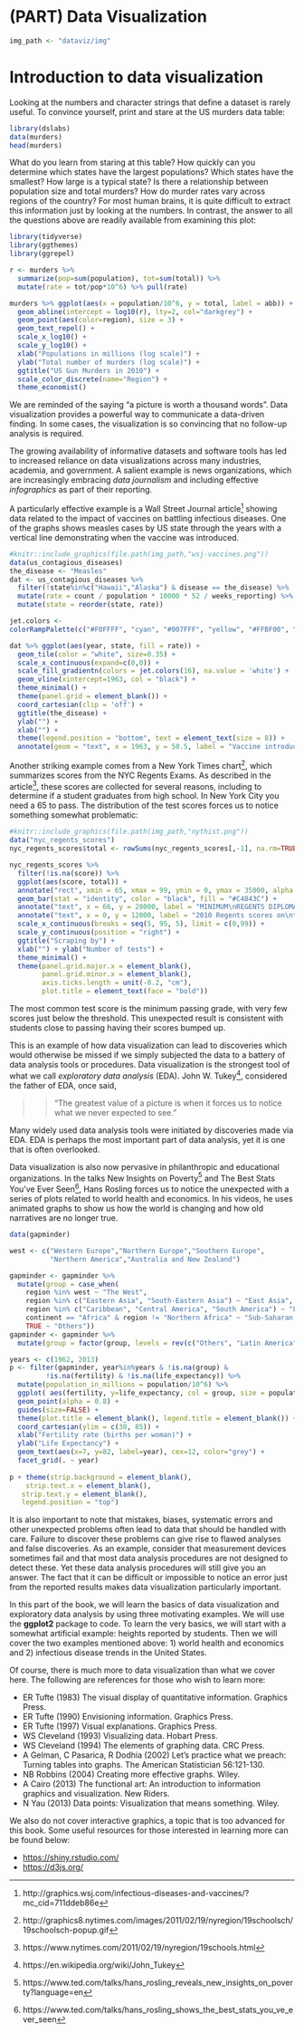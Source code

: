 # (PART) Data Visualization {-}

```r
img_path <- "dataviz/img"
```

# Introduction to data visualization

Looking at the numbers and character strings that define a dataset is rarely useful. To convince yourself, print and stare at the US murders data table:

```r
library(dslabs)
data(murders)
head(murders)
```

What do you learn from staring at this table? How quickly can you determine which states have the largest populations? Which states have the smallest? How large is a typical state? Is there a relationship between population size and total murders? How do murder rates vary across regions of the country?  For most human brains, it is quite difficult to extract this information just by looking at the numbers. In contrast, the answer to all the questions above are readily available from examining this plot: 

```r
library(tidyverse)
library(ggthemes)
library(ggrepel)

r <- murders %>% 
  summarize(pop=sum(population), tot=sum(total)) %>% 
  mutate(rate = tot/pop*10^6) %>% pull(rate)

murders %>% ggplot(aes(x = population/10^6, y = total, label = abb)) +  
  geom_abline(intercept = log10(r), lty=2, col="darkgrey") +
  geom_point(aes(color=region), size = 3) +
  geom_text_repel() + 
  scale_x_log10() +
  scale_y_log10() +
  xlab("Populations in millions (log scale)") + 
  ylab("Total number of murders (log scale)") +
  ggtitle("US Gun Murders in 2010") +
  scale_color_discrete(name="Region") +
  theme_economist()
```



We are reminded of the saying "a picture is worth a thousand words". Data visualization provides a powerful way to communicate a data-driven finding. In some cases, the visualization is so convincing that no follow-up analysis is required. 

The growing availability of informative datasets and software tools has led to increased reliance on data visualizations across many industries, academia, and government. A salient example is news organizations, which are increasingly embracing _data journalism_ and including effective _infographics_ as part of their reporting. 

A particularly effective example is a Wall Street Journal article^[http://graphics.wsj.com/infectious-diseases-and-vaccines/?mc_cid=711ddeb86e] showing data related to the impact of vaccines on battling infectious diseases. One of the graphs shows measles cases by US state through the years with a vertical line demonstrating when the vaccine was introduced.

```r
#knitr::include_graphics(file.path(img_path,"wsj-vaccines.png"))
data(us_contagious_diseases)
the_disease <- "Measles"
dat <- us_contagious_diseases %>%
  filter(!state%in%c("Hawaii","Alaska") & disease == the_disease) %>%
  mutate(rate = count / population * 10000 * 52 / weeks_reporting) %>%
  mutate(state = reorder(state, rate))

jet.colors <-
colorRampPalette(c("#F0FFFF", "cyan", "#007FFF", "yellow", "#FFBF00", "orange", "red", "#7F0000"), bias = 2.25)

dat %>% ggplot(aes(year, state, fill = rate)) +
  geom_tile(color = "white", size=0.35) +
  scale_x_continuous(expand=c(0,0)) +
  scale_fill_gradientn(colors = jet.colors(16), na.value = 'white') +
  geom_vline(xintercept=1963, col = "black") +
  theme_minimal() + 
  theme(panel.grid = element_blank()) +
  coord_cartesian(clip = 'off') +
  ggtitle(the_disease) +
  ylab("") +
  xlab("") +  
  theme(legend.position = "bottom", text = element_text(size = 8)) + 
  annotate(geom = "text", x = 1963, y = 50.5, label = "Vaccine introduced", size = 3, hjust=0)
```

<!--(Source: [Wall Street Journal](http://graphics.wsj.com/infectious-diseases-and-vaccines/))-->

Another striking example comes from a New York Times chart^[http://graphics8.nytimes.com/images/2011/02/19/nyregion/19schoolsch/19schoolsch-popup.gif], which summarizes scores from the NYC Regents Exams. As described in 
the article^[https://www.nytimes.com/2011/02/19/nyregion/19schools.html], these scores are collected for several reasons, including to determine if a student graduates from high school. In New York City you need a 65 to pass. The distribution of the test scores forces us to notice something somewhat problematic:

```r
#knitr::include_graphics(file.path(img_path,"nythist.png"))
data("nyc_regents_scores")
nyc_regents_scores$total <- rowSums(nyc_regents_scores[,-1], na.rm=TRUE)

nyc_regents_scores %>% 
  filter(!is.na(score)) %>%
  ggplot(aes(score, total)) + 
  annotate("rect", xmin = 65, xmax = 99, ymin = 0, ymax = 35000, alpha = .5) +
  geom_bar(stat = "identity", color = "black", fill = "#C4843C") + 
  annotate("text", x = 66, y = 28000, label = "MINIMUM\nREGENTS DIPLOMA\nSCORE IS 65", hjust = 0, size = 3) +
  annotate("text", x = 0, y = 12000, label = "2010 Regents scores on\nthe five most common tests", hjust = 0, size = 3) +
  scale_x_continuous(breaks = seq(5, 95, 5), limit = c(0,99)) + 
  scale_y_continuous(position = "right") +
  ggtitle("Scraping by") + 
  xlab("") + ylab("Number of tests") + 
  theme_minimal() + 
  theme(panel.grid.major.x = element_blank(), 
        panel.grid.minor.x = element_blank(),
        axis.ticks.length = unit(-0.2, "cm"),
        plot.title = element_text(face = "bold"))
```

<!--(Source: [New York Times](http://graphics8.nytimes.com/images/2011/02/19/nyregion/19schoolsch/19schoolsch-popup.gif) via Amanda Cox)-->

The most common test score is the minimum passing grade, with very few scores just below the threshold. This unexpected result is consistent with students close to passing having their scores bumped up.

This is an example of how data visualization can lead to discoveries which would otherwise be missed if we simply subjected the data to a battery of data analysis tools or procedures. Data visualization is the strongest tool of what we call _exploratory data analysis_ (EDA). John W. Tukey^[https://en.wikipedia.org/wiki/John_Tukey], considered the father of EDA, once said,

>> "The greatest value of a picture is when it forces us to notice what we never 
expected to see." 

Many widely used data analysis tools were initiated by discoveries made via EDA. EDA is perhaps the most important part of data analysis, yet it is one that is often overlooked.

Data visualization is also now pervasive in philanthropic and educational organizations. In the talks New Insights on Poverty^[https://www.ted.com/talks/hans_rosling_reveals_new_insights_on_poverty?language=en] and The Best Stats You've Ever Seen^[https://www.ted.com/talks/hans_rosling_shows_the_best_stats_you_ve_ever_seen], Hans Rosling forces us to notice the unexpected with a series of plots related to world health and economics. In his videos, he uses animated graphs to show us how the world is changing and how old narratives are no longer true.


```r
data(gapminder)

west <- c("Western Europe","Northern Europe","Southern Europe",
          "Northern America","Australia and New Zealand")

gapminder <- gapminder %>% 
  mutate(group = case_when(
    region %in% west ~ "The West",
    region %in% c("Eastern Asia", "South-Eastern Asia") ~ "East Asia",
    region %in% c("Caribbean", "Central America", "South America") ~ "Latin America",
    continent == "Africa" & region != "Northern Africa" ~ "Sub-Saharan Africa",
    TRUE ~ "Others"))
gapminder <- gapminder %>% 
  mutate(group = factor(group, levels = rev(c("Others", "Latin America", "East Asia","Sub-Saharan Africa", "The West"))))

years <- c(1962, 2013)
p <- filter(gapminder, year%in%years & !is.na(group) & 
         !is.na(fertility) & !is.na(life_expectancy)) %>%
  mutate(population_in_millions = population/10^6) %>%
  ggplot( aes(fertility, y=life_expectancy, col = group, size = population_in_millions)) +
  geom_point(alpha = 0.8) +
  guides(size=FALSE) +
  theme(plot.title = element_blank(), legend.title = element_blank()) + 
  coord_cartesian(ylim = c(30, 85)) + 
  xlab("Fertility rate (births per woman)") +
  ylab("Life Expectancy") + 
  geom_text(aes(x=7, y=82, label=year), cex=12, color="grey") +
  facet_grid(. ~ year)
    
p + theme(strip.background = element_blank(),
    strip.text.x = element_blank(),
   strip.text.y = element_blank(),
   legend.position = "top")
```

It is also important to note that mistakes, biases, systematic errors and other unexpected problems often lead to data that should be handled with care. Failure to discover these problems can give rise to flawed analyses and false discoveries. As an example, consider that measurement devices sometimes fail and that most data analysis procedures are not designed to detect these. 
Yet these data analysis procedures will still give you an answer. The fact that it can be difficult or impossible to notice an error just from the reported results makes data visualization particularly important.

In this part of the book, we will learn the basics of data visualization and exploratory data analysis by using three motivating examples. We will use the __ggplot2__ package to code. To learn the very basics, we will start with a somewhat artificial example: heights reported by students. Then we will cover the two examples mentioned above: 1) world health and economics and 2) infectious disease trends in the United States.

Of course, there is much more to data visualization than what we cover here. The following are references for those who wish to learn more: 

* ER Tufte (1983) The visual display of quantitative information.
Graphics Press.
* ER Tufte (1990) Envisioning information. Graphics Press.
* ER Tufte (1997) Visual explanations. Graphics Press.
* WS Cleveland (1993) Visualizing data. Hobart Press.
* WS Cleveland (1994) The elements of graphing data. CRC Press.
* A Gelman, C Pasarica, R Dodhia (2002) Let's practice what we preach:
Turning tables into graphs. The American Statistician 56:121-130.
* NB Robbins (2004) Creating more effective graphs. Wiley.
* A Cairo (2013) The functional art: An introduction to information graphics and visualization. New Riders.
* N Yau (2013) Data points: Visualization that means something. Wiley.

We also do not cover interactive graphics, a topic that is too advanced for this book. Some useful resources for those interested in learning more can be found below:

- [https://shiny.rstudio.com/](https://shiny.rstudio.com/)
- [https://d3js.org/](https://d3js.org/)




